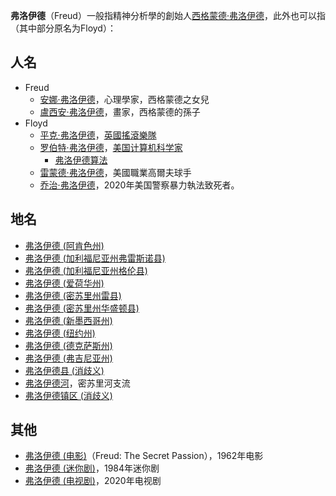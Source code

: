 '''弗洛伊德'''（Freud）一般指精神分析學的創始人[[西格蒙德·弗洛伊德|西格蒙德·弗洛伊德]]，此外也可以指（其中部分原名为Floyd）：

==人名==
*Freud
** [[安娜·弗洛伊德|安娜·弗洛伊德]]，心理學家，西格蒙德之女兒
** [[盧西安·弗洛伊德|盧西安·弗洛伊德]]，畫家，西格蒙德的孫子
*Floyd
** [[平克·弗洛伊德|平克·弗洛伊德]]，[[英國|英國]][[搖滾樂隊|搖滾樂隊]]
** [[罗伯特·弗洛伊德|罗伯特·弗洛伊德]]，[[美国|美国]][[计算机科学家|计算机科学家]]
*** [[弗洛伊德算法|弗洛伊德算法]]
** [[雷蒙德·弗洛伊德|雷蒙德·弗洛伊德]]，美國職業高爾夫球手
** [[乔治·弗洛伊德|乔治·弗洛伊德]]，2020年美国警察暴力執法致死者。

==地名==
* [[弗洛伊德_(阿肯色州)|弗洛伊德 (阿肯色州)]]
* [[弗洛伊德_(加利福尼亚州弗雷斯诺县)|弗洛伊德 (加利福尼亚州弗雷斯诺县)]]
* [[弗洛伊德_(加利福尼亚州格伦县)|弗洛伊德 (加利福尼亚州格伦县)]]
* [[弗洛伊德_(爱荷华州)|弗洛伊德 (爱荷华州)]]
* [[弗洛伊德_(密苏里州雷县)|弗洛伊德 (密苏里州雷县)]]
* [[弗洛伊德_(密苏里州华盛顿县)|弗洛伊德 (密苏里州华盛顿县)]]
* [[弗洛伊德_(新墨西哥州)|弗洛伊德 (新墨西哥州)]]
* [[弗洛伊德_(纽约州)|弗洛伊德 (纽约州)]]
* [[弗洛伊德_(德克萨斯州)|弗洛伊德 (德克萨斯州)]]
* [[弗洛伊德_(弗吉尼亚州)|弗洛伊德 (弗吉尼亚州)]]
* [[弗洛伊德县_(消歧义)|弗洛伊德县 (消歧义)]]
* [[弗洛伊德河|弗洛伊德河]]，密苏里河支流
* [[弗洛伊德镇区_(消歧义)|弗洛伊德镇区 (消歧义)]]

==其他==
* [[弗洛伊德_(电影)|弗洛伊德 (电影)]]（Freud: The Secret Passion），1962年电影
* [[弗洛伊德_(迷你剧)|弗洛伊德 (迷你剧)]]，1984年迷你剧
* [[弗洛伊德_(电视剧)|弗洛伊德 (电视剧)]]，2020年电视剧

{{disambig|Cat=四字译名消歧义}}